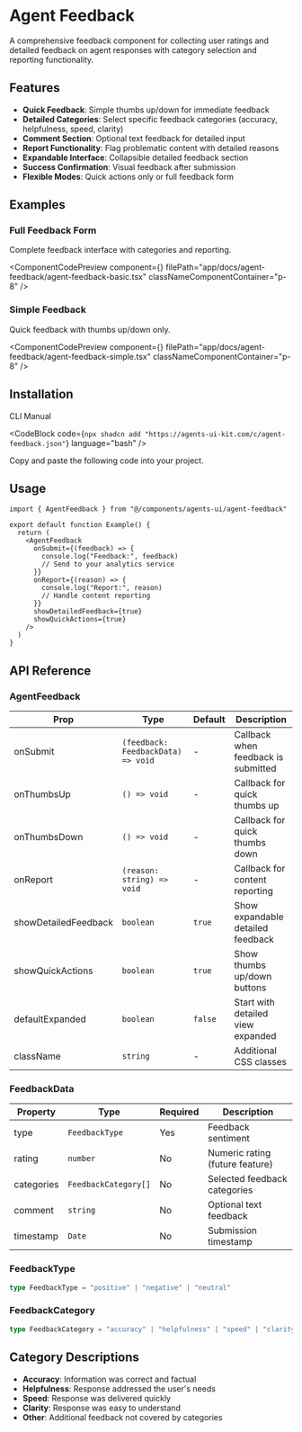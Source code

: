 
# Agent Feedback

A comprehensive feedback component for collecting user ratings and detailed feedback on agent responses with category selection and reporting functionality.

## Features

- **Quick Feedback**: Simple thumbs up/down for immediate feedback
- **Detailed Categories**: Select specific feedback categories (accuracy, helpfulness, speed, clarity)
- **Comment Section**: Optional text feedback for detailed input
- **Report Functionality**: Flag problematic content with detailed reasons
- **Expandable Interface**: Collapsible detailed feedback section
- **Success Confirmation**: Visual feedback after submission
- **Flexible Modes**: Quick actions only or full feedback form

## Examples

### Full Feedback Form

Complete feedback interface with categories and reporting.

<ComponentCodePreview 
  component={<AgentFeedbackBasic />}
  filePath="app/docs/agent-feedback/agent-feedback-basic.tsx"
  classNameComponentContainer="p-8"
/>

### Simple Feedback

Quick feedback with thumbs up/down only.

<ComponentCodePreview 
  component={<AgentFeedbackSimple />}
  filePath="app/docs/agent-feedback/agent-feedback-simple.tsx"
  classNameComponentContainer="p-8"
/>

## Installation

<Tabs defaultValue="cli">

<TabsList>
  <TabsTrigger value="cli">CLI</TabsTrigger>
  <TabsTrigger value="manual">Manual</TabsTrigger>
</TabsList>

<TabsContent value="cli">

<CodeBlock
  code={`npx shadcn add "https://agents-ui-kit.com/c/agent-feedback.json"`}
  language="bash"
/>

</TabsContent>

<TabsContent value="manual">

Copy and paste the following code into your project.

</TabsContent>

</Tabs>

## Usage

```tsx
import { AgentFeedback } from "@/components/agents-ui/agent-feedback"

export default function Example() {
  return (
    <AgentFeedback
      onSubmit={(feedback) => {
        console.log("Feedback:", feedback)
        // Send to your analytics service
      }}
      onReport={(reason) => {
        console.log("Report:", reason)
        // Handle content reporting
      }}
      showDetailedFeedback={true}
      showQuickActions={true}
    />
  )
}
```

## API Reference

### AgentFeedback

| Prop | Type | Default | Description |
|------|------|---------|-------------|
| onSubmit | `(feedback: FeedbackData) => void` | - | Callback when feedback is submitted |
| onThumbsUp | `() => void` | - | Callback for quick thumbs up |
| onThumbsDown | `() => void` | - | Callback for quick thumbs down |
| onReport | `(reason: string) => void` | - | Callback for content reporting |
| showDetailedFeedback | `boolean` | `true` | Show expandable detailed feedback |
| showQuickActions | `boolean` | `true` | Show thumbs up/down buttons |
| defaultExpanded | `boolean` | `false` | Start with detailed view expanded |
| className | `string` | - | Additional CSS classes |

### FeedbackData

| Property | Type | Required | Description |
|----------|------|----------|-------------|
| type | `FeedbackType` | Yes | Feedback sentiment |
| rating | `number` | No | Numeric rating (future feature) |
| categories | `FeedbackCategory[]` | No | Selected feedback categories |
| comment | `string` | No | Optional text feedback |
| timestamp | `Date` | No | Submission timestamp |

### FeedbackType

```typescript
type FeedbackType = "positive" | "negative" | "neutral"
```

### FeedbackCategory

```typescript
type FeedbackCategory = "accuracy" | "helpfulness" | "speed" | "clarity" | "other"
```

## Category Descriptions

- **Accuracy**: Information was correct and factual
- **Helpfulness**: Response addressed the user's needs
- **Speed**: Response was delivered quickly
- **Clarity**: Response was easy to understand
- **Other**: Additional feedback not covered by categories
